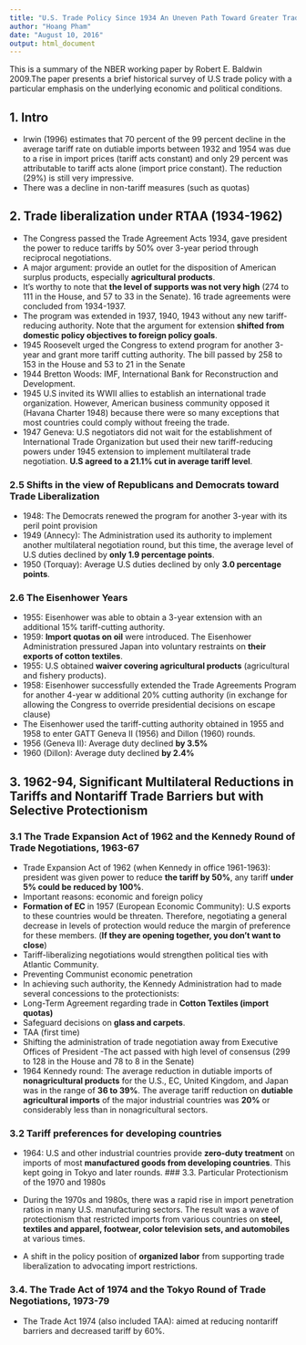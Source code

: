 ---
title: "U.S. Trade Policy Since 1934 An Uneven Path Toward Greater Trade Liberalization by Robert E. Balwin"
author: "Hoang Pham"
date: "August 10, 2016"
output: html_document
---

This is a summary of the NBER working paper by Robert E. Baldwin 2009.The paper presents a brief historical survey of U.S trade policy with a particular emphasis on the underlying economic and political conditions.

## 1. Intro

- Irwin (1996) estimates that 70 percent of the 99 percent decline in the average tariff rate on dutiable imports between 1932 and 1954 was due to a rise in import prices (tariff acts constant) and only 29 percent was attributable to tariff acts alone (import price constant). The reduction (29%) is still very impressive.
- There was a decline in non-tariff measures (such as quotas)

## 2. Trade liberalization under RTAA (1934-1962)

- The Congress passed the Trade Agreement Acts 1934, gave president the power to reduce tariffs by 50% over 3-year period through reciprocal negotiations.
- A major argument: provide an outlet for the disposition of American surplus products, especially **agricultural products**.
- It's worthy to note that **the level of supports was not very high** (274 to 111 in the House, and 57 to 33 in the Senate). 16 trade agreements were concluded from 1934-1937.
- The program was extended in 1937, 1940, 1943 without any new tariff-reducing authority. Note that the argument for extension **shifted from domestic policy objectives to foreign policy goals**.
- 1945 Roosevelt urged the Congress to extend program for another 3-year and grant more tariff cutting authority. The bill passed by 258 to 153 in the House and 53 to 21 in the Senate
- 1944 Bretton Woods: IMF, International Bank for Reconstruction and Development.
- 1945 U.S invited its WWII allies to establish an international trade organization. However, American business community opposed it (Havana Charter 1948) because there were so many exceptions that most countries could comply without freeing the trade.
- 1947 Geneva: U.S negotiators did not wait for the establishment of International Trade Organization but used their new tariff-reducing powers under 1945 extension to implement multilateral trade negotiation. **U.S agreed to a 21.1% cut in average tariff level**.

### 2.5 Shifts in the view of Republicans and Democrats toward Trade Liberalization

- 1948: The Democrats renewed the program for another 3-year with its peril point provision
- 1949 (Annecy): The Administration used its authority to implement another multilateral negotiation round, but this time, the average level of U.S duties declined by **only 1.9 percentage points**.
- 1950 (Torquay): Average U.S duties declined by only **3.0 percentage points**.

### 2.6 The Eisenhower Years

- 1955: Eisenhower was able to obtain a 3-year extension with an additional 15% tariff-cutting authority.
- 1959: **Import quotas on oil** were introduced. The Eisenhower Administration pressured Japan into voluntary restraints on **their exports of cotton textiles**.
- 1955: U.S obtained **waiver covering agricultural products** (agricultural and fishery products).
- 1958: Eisenhower successfully extended the Trade Agreements Program for another 4-year w additional 20% cutting authority (in exchange for allowing the Congress to override presidential decisions on escape clause)
- The Eisenhower used the tariff-cutting authority obtained in 1955 and 1958 to enter GATT Geneva II (1956) and Dillon (1960) rounds.
- 1956 (Geneva II): Average duty declined **by 3.5%**
- 1960 (Dillon): Average duty declined **by 2.4%**

## 3.  1962-94, Significant Multilateral Reductions in Tariffs and Nontariff Trade Barriers but with Selective Protectionism

### 3.1 The Trade Expansion Act of 1962 and the Kennedy Round of Trade Negotiations, 1963-67

- Trade Expansion Act of 1962 (when Kennedy in office 1961-1963): president was given power to reduce **the tariff by 50%**, any tariff **under 5% could be reduced by 100%**.
- Important reasons: economic and foreign policy
+ **Formation of EC** in 1957 (European Economic Community): U.S exports to these countries would be threaten. Therefore, negotiating a general decrease in levels of protection would reduce the margin of preference for these members. (**If they are opening together, you don't want to close**)
+ Tariff-liberalizing negotiations would strengthen political ties with Atlantic Community.
+ Preventing Communist economic penetration
- In achieving such authority, the Kennedy Administration had to made several concessions to the protectionists:
+ Long-Term Agreement regarding trade in **Cotton Textiles (import quotas)**  
+ Safeguard decisions on **glass and carpets**.
+ TAA (first time)
+ Shifting the administration of trade negotiation away from Executive Offices of President
-The act passed with high level of consensus (299 to 128 in the House and 78 to 8 in the Senate)
- 1964 Kennedy round: The average reduction in dutiable imports of **nonagricultural products** for the U.S., EC, United Kingdom, and Japan was in the range of **36 to 39%**. The average tariff reduction on **dutiable agricultural imports** of the major industrial countries was **20%** or considerably less than in nonagricultural sectors.

### 3.2 Tariff preferences for developing countries

- 1964: U.S and other industrial countries provide **zero-duty treatment** on imports of most **manufactured goods from developing countries**. This kept going in Tokyo and later rounds.
### 3.3. Particular Protectionism of the 1970 and 1980s

- During the 1970s and 1980s, there was a rapid rise in import penetration ratios in many U.S. manufacturing sectors. The result was a wave of protectionism that restricted imports from various countries on **steel, textiles and apparel, footwear, color television sets, and automobiles** at various times.
- A shift in the policy position of **organized labor** from supporting trade liberalization to advocating import restrictions.

### 3.4. The Trade Act of 1974 and the Tokyo Round of Trade Negotiations, 1973-79

- The Trade Act 1974 (also included TAA): aimed at reducing nontariff barriers and decreased tariff by 60%.
